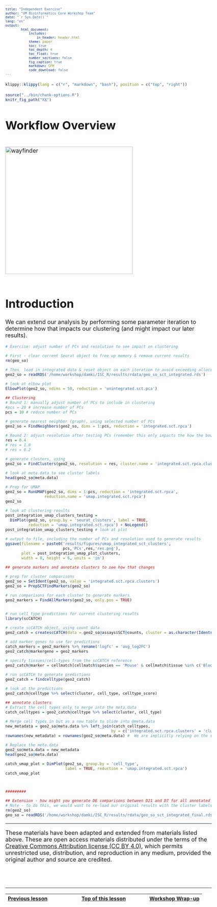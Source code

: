 ```yaml
---
title: "Independent Exercise"
author: "UM Bioinformatics Core Workshop Team"
date: "`r Sys.Date()`"
lang: "en"
output:
        html_document:
            includes:
                in_header: header.html
            theme: paper
            toc: true
            toc_depth: 4
            toc_float: true
            number_sections: false
            fig_caption: true
            markdown: GFM
            code_download: false
---
```


<style type="text/css">
body, td {
   font-size: 18px;
}
code.r{
  font-size: 12px;
}
pre {
  font-size: 12px
}
</style>

```r
klippy::klippy(lang = c("r", "markdown", "bash"), position = c("top", "right"))
```

```r
source("../bin/chunk-options.R")
knitr_fig_path("XX")
```

# Workflow Overview {.unlisted .unnumbered}

<br/>
<img src="images/wayfinder/wayfinder.png" alt="wayfinder" style="height: 400px;"/>
<br/>
<br/>

# Introduction

We can extend our analysis by performing some parameter iteration to determine how that impacts our clustering (and might impact our later results).

<!-- regular html comment --> 
<!--Add specific goals for section-->

```r
# Exercise: adjust number of PCs and resolution to see impact on clustering

# First - clear current Seurat object to free up memory & remove current results
rm(geo_so) 

# Then  load in integrated data & reset object on each iteration to avoid exceeding allocated space
geo2_so = readRDS('/home/workshop/damki/ISC_R/results/rdata/geo_so_sct_integrated.rds')

# look at elbow plot
ElbowPlot(geo2_so, ndims = 50, reduction = 'unintegrated.sct.pca')

## Clustering
# Round 1: manually adjust number of PCs to include in clustering
#pcs = 20 # increase number of PCs
pcs = 10 # reduce number of PCs

# generate nearest neighbor (graph), using selected number of PCs
geo2_so = FindNeighbors(geo2_so, dims = 1:pcs, reduction = 'integrated.sct.rpca')

# Round 2: adjust resolution after testing PCs (remember this only impacts the how the boundaries of the neighbors are drawn, not the underlying NN graph/structure)
res = 0.4
# res = 1.0
# res = 0.2

# generate clusters, using 
geo2_so = FindClusters(geo2_so, resolution = res, cluster.name = 'integrated.sct.rpca.clusters')

# look at meta.data to see cluster labels
head(geo2_so@meta.data)

# Prep for UMAP
geo2_so = RunUMAP(geo2_so, dims = 1:pcs, reduction = 'integrated.sct.rpca', 
                 reduction.name = 'umap.integrated.sct.rpca')
geo2_so

# look at clustering results
post_integration_umap_clusters_testing = 
  DimPlot(geo2_so, group.by = 'seurat_clusters', label = TRUE, 
          reduction = 'umap.integrated.sct.rpca') + NoLegend()
post_integration_umap_clusters_testing # look at plot

# output to file, including the number of PCs and resolution used to generate results
ggsave(filename = paste0('results/figures/umap_integrated_sct_clusters', 
                         pcs,'PCs',res,'res.png'),
       plot = post_integration_umap_plot_clusters, 
       width = 8, height = 6, units = 'in')

## generate markers and annotate clusters to see how that changes

# prep for cluster comparisons
geo2_so = SetIdent(geo2_so, value = 'integrated.sct.rpca.clusters')
geo2_so = PrepSCTFindMarkers(geo2_so)

# run comparisons for each cluster to generate markers
geo2_markers = FindAllMarkers(geo2_so, only.pos = TRUE)


# run cell type predictions for current clustering results
library(scCATCH)

# create scCATCH object, using count data
geo2_catch = createscCATCH(data = geo2_so@assays$SCT@counts, cluster = as.character(Idents(geo2_so)))

# add marker genes to use for predictions
catch_markers = geo2_markers %>% rename('logfc' = 'avg_log2FC')
geo2_catch@markergene = geo2_markers

# specify tissues/cell-types from the scCATCH reference
geo2_catch@marker = cellmatch[cellmatch$species == 'Mouse' & cellmatch$tissue %in% c('Blood', 'Peripheral Blood', 'Muscle', 'Skeletal muscle', 'Epidermis', 'Skin'), ]

# run scCATCH to generate predictions
geo2_catch = findcelltype(geo2_catch)

# look at the predictions
geo2_catch@celltype %>% select(cluster, cell_type, celltype_score)

## annotate clusters
# Extract the cell types only to merge into the meta.data
catch_celltypes = geo2_catch@celltype %>% select(cluster, cell_type)

# Merge cell types in but as a new table to slide into @meta.data
new_metadata = geo2_so@meta.data %>% left_join(catch_celltypes, 
                                              by = c('integrated.sct.rpca.clusters' = 'cluster'))
rownames(new_metadata) = rownames(geo2_so@meta.data) #  We are implicitly relying on the same row order!

# Replace the meta.data
geo2_so@meta.data = new_metadata 
head(geo2_so@meta.data)

catch_umap_plot = DimPlot(geo2_so, group.by = 'cell_type', 
                          label = TRUE, reduction = 'umap.integrated.sct.rpca')
catch_umap_plot



#########

## Extension - how might you generate DE comparisons between D21 and D7 for all annotated clusters?
# Note - to do this, we would want to re-load our original results with the cluster labels 
rm(geo2_so)
geo_so = readRDS('/home/workshop/damki/ISC_R/results/rdata/geo_so_sct_integrated_final.rds')

```



----

These materials have been adapted and extended from materials listed above. These are open access materials distributed under the terms of the [Creative Commons Attribution license (CC BY 4.0)](http://creativecommons.org/licenses/by/4.0/), which permits unrestricted use, distribution, and reproduction in any medium, provided the original author and source are credited.

<br/>
<br/>
<hr/>
| [Previous lesson](08-DifferentialExpression.html) | [Top of this lesson](#top) | [Workshop Wrap-up](workshop_wrap_up.html) |
| :--- | :----: | ---: |

